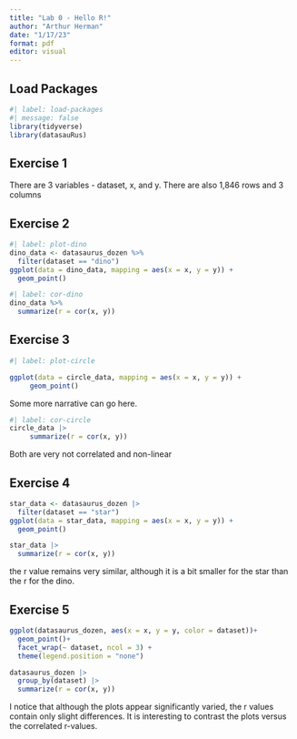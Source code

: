 ```yaml
---
title: "Lab 0 - Hello R!"
author: "Arthur Herman"
date: "1/17/23"
format: pdf
editor: visual
---
```


## Load Packages

```r
#| label: load-packages
#| message: false
library(tidyverse)
library(datasauRus)
```

## Exercise 1

There are 3 variables - dataset, x, and y. There are also 1,846 rows and 3 columns

## Exercise 2

```r
#| label: plot-dino
dino_data <- datasaurus_dozen %>%
  filter(dataset == "dino")
ggplot(data = dino_data, mapping = aes(x = x, y = y)) + 
  geom_point()
```

```r
#| label: cor-dino
dino_data %>%
  summarize(r = cor(x, y))
```

## Exercise 3

```r
#| label: plot-circle

ggplot(data = circle_data, mapping = aes(x = x, y = y)) +
     geom_point()
```

Some more narrative can go here.

```r
#| label: cor-circle
circle_data |>
     summarize(r = cor(x, y))
```

Both are very not correlated and non-linear

## Exercise 4

```r
star_data <- datasaurus_dozen |>
  filter(dataset == "star")
ggplot(data = star_data, mapping = aes(x = x, y = y)) +
  geom_point()
```

```r
star_data |>
  summarize(r = cor(x, y))
```

the r value remains very similar, although it is a bit smaller for the star than the r for the dino.

## Exercise 5

```r
ggplot(datasaurus_dozen, aes(x = x, y = y, color = dataset))+
  geom_point()+
  facet_wrap(~ dataset, ncol = 3) +
  theme(legend.position = "none")

```

```r
datasaurus_dozen |>
  group_by(dataset) |>
  summarize(r = cor(x, y))
```

I notice that although the plots appear significantly varied, the r values contain only slight differences. It is interesting to contrast the plots versus the correlated r-values.

